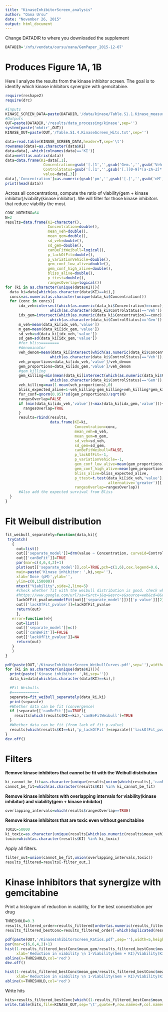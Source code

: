 ```yaml
---
title: "KinaseInhibitorScreen_analysis"
author: "Oana Ursu"
date: "November 26, 2015"
output: html_document
---
```


Change DATADIR to where you downloaded the supplement

```r
DATADIR='/nfs/vendata/oursu/oana/GemPaper_2015-12-07'
```

Produces Figure 1A, 1B
===

Here I analyze the results from the kinase inhibitor screen. The goal is to identify which kinase inhibitors synergize with gemcitabine.

```r
require(reshape2)
require(drc)

#Inputs
KINASE_SCREEN_DATA=paste(DATADIR,'/data/kinase/Table.S1.1.Kinase_measurements.txt',sep='')
#Outputs
OUT=paste(DATADIR,'/results/data_processing/kinase',sep='')
system(paste('mkdir',OUT))
KINASE_OUT=paste(OUT,'/Table.S1.4.KinaseScreen_Hits.txt',sep='')
```

```r
data=read.table(KINASE_SCREEN_DATA,header=T,sep='\t')
rownames(data)=as.character(data$KI)
data=data[,-which(colnames(data)=='KI')]
data=melt(as.matrix(data))
data=data.frame(KI=data[,1],
                 Concentration=gsub('[.]1','',gsub('Gem.','',gsub('Veh.','',gsub('M[.]1','M',as.character(data[,2]))))),
                 ControlStatus=gsub('[.]1','',gsub('[.][0-9]*[a-zA-Z]*','',as.character(data[,2]))),
                 value=data[,3])
data[,'Concentration']=as.numeric(gsub('pm','',gsub('[.]','',gsub('nM','000',data[,'Concentration']))))
print(head(data))
```

Across all concentrations, compute the ratio of viability(gem + kinase inhibitor)/viability(kinase inhibitor). We will filter for those kinase inhibitors that reduce viability the most.

```r
CONC_NOTHING=64
N=2
results=data.frame(KI=character(),
                   Concentration=double(),
                   mean_veh=double(),
                   mean_gem=double(),
                   sd_veh=double(),
                   sd_gem=double(),
                   canBeFitWeibull=logical(),
                   p_lackOfFit=double(),
                   p_variationVehicle=double(),
                   gem_conf_low_alive=double(),
                   gem_conf_high_alive=double(),
                   bliss_alive=double(),
                   p_ttest=double(),
                   rangesOverlap=logical())
for (ki in as.character(unique(data$KI))){
  data_ki=data[which(as.character(data$KI)==ki),]
  concs=as.numeric(as.character(unique(data_ki$Concentration)))
  for (conc in concs){
      idx_veh=intersect(which(as.numeric(data_ki$Concentration)==conc),
                    which(as.character(data_ki$ControlStatus)=='Veh'))
      idx_gem=intersect(which(as.numeric(data_ki$Concentration)==conc),
                    which(as.character(data_ki$ControlStatus)=='Gem'))
      m_veh=mean(data_ki[idx_veh,'value'])
      m_gem=mean(data_ki[idx_gem,'value'])
      sd_veh=sd(data_ki[idx_veh,'value'])
      sd_gem=sd(data_ki[idx_gem,'value'])
      #for bliss========
      #denominator
      veh_denom=mean(data_ki[intersect(which(as.numeric(data_ki$Concentration)==CONC_NOTHING),
                    which(as.character(data_ki$ControlStatus)=='Veh')),'value'])
      veh_proportions=data_ki[idx_veh,'value']/veh_denom
      gem_proportions=data_ki[idx_gem,'value']/veh_denom
      #gem killing
      gem_killing=min(mean(data_ki[intersect(which(as.numeric(data_ki$Concentration)==conc),
                    which(as.character(data_ki$ControlStatus)=='Gem')),'value'])/veh_denom,1)
      veh_killing=max(1-mean(veh_proportions),0)
      bliss_expected_alive=1-veh_killing-gem_killing+veh_killing*gem_killing
      for_conf=qnorm(0.95)*sd(gem_proportions)/sqrt(N)
      rangesOverlap=FALSE
      if (min(data_ki[idx_veh,'value'])<max(data_ki[idx_gem,'value'])){
        rangesOverlap=TRUE
      }
      results=rbind(results,
                    data.frame(KI=ki,
                               Concentration=conc,
                               mean_veh=m_veh,
                               mean_gem=m_gem,
                               sd_veh=sd_veh,
                               sd_gem=sd_gem,
                               canBeFitWeibull=FALSE,
                               p_lackOfFit=-1,
                               p_variationVehicle=-1,
                               gem_conf_low_alive=mean(gem_proportions)-for_conf,
                               gem_conf_high_alive=mean(gem_proportions)+for_conf,
                               bliss_alive=bliss_expected_alive,
                               p_ttest=t.test(data_ki[idx_veh,'value'],data_ki[idx_gem,'value'],
                                              alternative='greater')[['p.value']],
                               rangesOverlap=rangesOverlap))
      #Also add the expected survival from Bliss
  }
}
```

Fit Weibull distribution
========================

```r
fit_weibull_separately=function(data,ki){
 tryCatch(
   { 
     out=list()
     out[['separate_model']]=drm(value ~ Concentration, curveid=ControlStatus,data=data,fct=W1.4())
     out[['canBeFit']]=TRUE
     par(mar=c(4,6,4,2)+1)
     plot(out[['separate_model']],col=TRUE,pch=c(1,6),cex.legend=0.6,
     main=paste('Kinase inhibitor: ',ki,sep=''),
     xlab='Dose (pM)',ylab='',
     ylim=c(0,150000))
     mtext("Viability",side=2,line=5)
     #check whether fit with the weibull distribution is good. check whether it is sig diff from 1-way anova
     #https://www.google.com/url?sa=t&rct=j&q=&esrc=s&source=web&cd=8&ved=0CEAQFjAHahUKEwihobCdnZrJAhUKaT4KHYsmB3A&url=http%3A%2F%2Fwww.jstatsoft.org%2Farticle%2Fview%2Fv012i05%2Fv12i05.pdf&usg=AFQjCNG8wZJ4XniU3Zfj95e0GqOk2lm_tg&sig2=F1D2aW2OcB9AzSFGHOvPcw
     lackOfFit_pvalue=modelFit(out[['separate_model']])[['p value']][2]
     out[['lackOfFit_pvalue']]=lackOfFit_pvalue
     return(out)
     },
   error=function(e){
     out=list()
     out[['separate_model']]=c()
     out[['canBeFit']]=FALSE
     out[['lackOfFit_pvalue']]=NA
     return(out)
   }
   ) 
}  

pdf(paste(OUT,'/KinaseInhibitorScreen_WeibullCurves.pdf',sep=''),width=5,height=5)
for (ki in as.character(unique(data$KI))){
  print(paste('Kinase inhibitor: ',ki,sep=''))
  data_ki=data[which(as.character(data$KI)==ki),]

  #Fit Weibulls
  #============
  separate=fit_weibull_separately(data_ki,ki)
  print(separate)
  #Whether data can be fit (convergence)
  if (separate[['canBeFit']]==TRUE){
    results[which(results$KI==ki),'canBeFitWeibull']=TRUE
  }
  #Whether data can be fit (from lack of fit p-value)
  results[which(results$KI==ki),'p_lackOfFit']=separate[['lackOfFit_pvalue']]
}
dev.off()

```

Filters
=======

**Remove kinase inhibitors that cannot be fit with the Weibull distribution**

```r
ki_cannot_be_fit=as.character(unique(results[union(which(results[,'canBeFitWeibull']==FALSE),which(results[,'p_lackOfFit']<=0.05)),'KI']))
cannot_be_fit=which(as.character(results$KI) %in% ki_cannot_be_fit)
```

**Remove kinase inhibitors with overlapping intervals for viability(kinase inhibitor) and viability(gem + kinase inhibitor)**
```r
overlapping_intervals=which(results$rangesOverlap==TRUE)
```

**Remove kinase inhibitors that are toxic even without gemcitabine**

```r
TOXIC=50000
ki_toxic=as.character(unique(results[which(as.numeric(results$mean_veh)<=TOXIC),'KI']))
toxic=which(as.character(results$KI) %in% ki_toxic)
```

Apply all filters.

```r
filter_out=union(cannot_be_fit,union(overlapping_intervals,toxic))
results_filtered=results[-filter_out,]
```

Kinase inhibitors that synergize with gemcitabine
========

Print a histogram of reduction in viability, for the best concentration per drug 

```r
THRESHOLD=0.3
results_filtered_order=results_filtered[order(as.numeric(results_filtered$mean_gem/results_filtered$mean_veh,decreasing=FALSE)),]
results_filtered_bestConc=results_filtered_order[-which(duplicated(results_filtered_order$KI)),]

pdf(paste(OUT,'/KinaseInhibitorScreen_Ratios.pdf',sep=''),width=5,height=5)
par(mar=c(6,6,4,2)+1)
hist(1-results_filtered_bestConc$mean_gem/results_filtered_bestConc$mean_veh,breaks=50,
     xlab='Reduction in viability \n 1-Viability(Gem + KI)/Viability(KI)',main='')
abline(v=THRESHOLD,col='red')
dev.off()

hist(1-results_filtered_bestConc$mean_gem/results_filtered_bestConc$mean_veh,breaks=50,
     xlab='Reduction in viability \n 1-Viability(Gem + KI)/Viability(KI)',main='')
abline(v=THRESHOLD,col='red')
```

Write hits

```r
hits=results_filtered_bestConc[which((1-results_filtered_bestConc$mean_gem/results_filtered_bestConc$mean_veh)>=THRESHOLD),]
write.table(hits,file=KINASE_OUT,sep='\t',quote=F,row.names=F,col.names=T)
```






